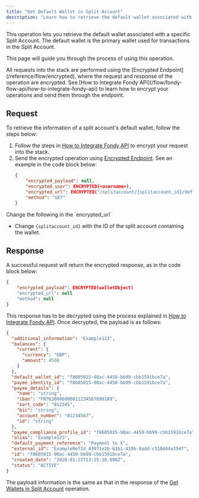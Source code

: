 ```yaml
---
title: "Get Default Wallet in Split Account"
description: "Learn how to retrieve the default wallet associated with a specific Split Account using Fondy's API, including wallet details and transaction history."
---
```





This operation lets you retrieve the default wallet associated with a specific Split Account. The default wallet is the primary wallet used for transactions in the Split Account.

This page will guide you through the process of using this operation.

<Callout type="warning" title="Encrypted Requests">
  All requests into the stack are performed using the [Encrypted Endpoint](/reference/flow/encrypted), where the request and response of the operation are encrypted. See [How to Integrate Fondy API](/flow/fondy-flow-api/how-to-integrate-fondy-api) to learn how to encrypt your operations and send them through the endpoint.
</Callout>

## Request

To retrieve the information of a split account's default wallet, follow the steps below:

1. Follow the steps in [How to Integrate Fondy API](/flow/fondy-flow-api/how-to-integrate-fondy-api) to encrypt your request into the stack.
2. Send the encrypted operation using [Encrypted Endpoint](/reference/flow/encrypted). See an example in the code block below:
   ```json
   {
       "encrypted_payload": null,
       "encrypted_user": ENCRYPTED(<username>),    
       "encrypted_url": ENCRYPTED("/splitaccount/{splitaccount_id}/defaultwallet"),
       "method": "GET"
   }
   ```

<Callout type="warning" title="Path Parameters">
  Change the following in the `encrypted_url`

  * Change `{splitaccount_id}` with the ID of the split account containing the wallet.
</Callout>

## Response

A successful request will return the encrypted response, as in the code block below:

```json
{
    "encrypted_payload": ENCRYPTED(walletObject)
    "encrypted_url": null
    "method": null
}
```

This response has to be decrypted using the process explained in [How to Integrate Fondy API](/flow/fondy-flow-api/how-to-integrate-fondy-api). Once decrypted, the payload is as follows:

```json
{
  "additional_information": "Example123",
  "balances": {
    "current": {
      "currency": "GBP",
      "amount": 4500
    }
  },
  "default_wallet_id": "f8605015-90ac-4450-bb99-cbb1591bce7a",
  "payee_identity_id": "f8605015-90ac-4450-bb99-cbb1591bce7a",
  "payee_details": {
    "name": "string",
    "iban": "FR7630006000011234567890189",
    "sort_code": "012345",
    "bic": "string",
    "account_number": "01234567",
    "id": "string"
  },
  "payee_compliance_profile_id": "f8605015-90ac-4450-bb99-cbb1591bce7a",
  "alias": "Example123",
  "default_payment_reference": "Payment to X",
  "external_id": "ExampleRefId_43971e26-61b1-420b-9add-c510d44a354f",
  "id": "f8605015-90ac-4450-bb99-cbb1591bce7a",
  "created_date": "2020-01-22T13:15:30.000Z",
  "status": "ACTIVE"
}
```

The payload information is the same as that in the response of the [Get Wallets in Split Account](/flow/fondy-flow-api/split-accounts-operations/get-wallets-in-split-account) operation.
